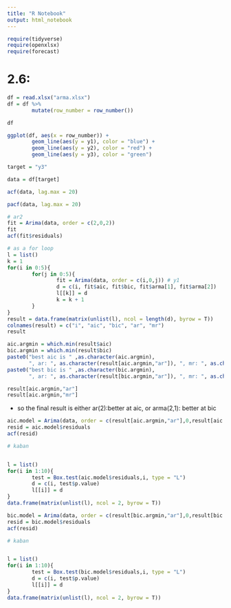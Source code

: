 ```yaml
---
title: "R Notebook"
output: html_notebook
---
```


```r
require(tidyverse)
require(openxlsx)
require(forecast)

```

# 2.6: 
```r
df = read.xlsx("arma.xlsx")
df = df %>%
        mutate(row_number = row_number())

df
```
```r
ggplot(df, aes(x = row_number)) + 
        geom_line(aes(y = y1), color = "blue") + 
        geom_line(aes(y = y2), color = "red") + 
        geom_line(aes(y = y3), color = "green")

```
```r
target = "y3"

data = df[target]

```


```r
acf(data, lag.max = 20)

```

```r
pacf(data, lag.max = 20)
```


```r
# ar2
fit = Arima(data, order = c(2,0,2))
fit
acf(fit$residuals)
```

```r
# as a for loop
l = list()
k = 1
for(i in 0:5){
        for(j in 0:5){
                fit = Arima(data, order = c(i,0,j)) # y1
                d = c(i, fit$aic, fit$bic, fit$arma[1], fit$arma[2])
                l[[k]] = d
                k = k + 1
        }
}
result = data.frame(matrix(unlist(l), ncol = length(d), byrow = T))
colnames(result) = c("i", "aic", "bic", "ar", "mr")
result
```

```r
aic.argmin = which.min(result$aic)
bic.argmin = which.min(result$bic)
paste0("best aic is " ,as.character(aic.argmin), 
       ", ar: ", as.character(result[aic.argmin,"ar"]), ", mr: ", as.character(result[aic.argmin,"mr"]))
paste0("best bic is " ,as.character(bic.argmin), 
       ", ar: ", as.character(result[bic.argmin,"ar"]), ", mr: ", as.character(result[bic.argmin,"mr"]))
```

```r

result[aic.argmin,"ar"]
result[aic.argmin,"mr"]
```


- so the final result is either ar(2):better at aic, or arma(2,1): better at bic

```r
aic.model = Arima(data, order = c(result[aic.argmin,"ar"],0,result[aic.argmin,"mr"]))
resid = aic.model$residuals
acf(resid)

# kaban


l = list()
for(i in 1:10){
        test = Box.test(aic.model$residuals,i, type = "L")
        d = c(i, test$p.value)
        l[[i]] = d
}
data.frame(matrix(unlist(l), ncol = 2, byrow = T))

```

```r

bic.model = Arima(data, order = c(result[bic.argmin,"ar"],0,result[bic.argmin,"mr"]))
resid = bic.model$residuals
acf(resid)

# kaban


l = list()
for(i in 1:10){
        test = Box.test(bic.model$residuals,i, type = "L")
        d = c(i, test$p.value)
        l[[i]] = d
}
data.frame(matrix(unlist(l), ncol = 2, byrow = T))
```

